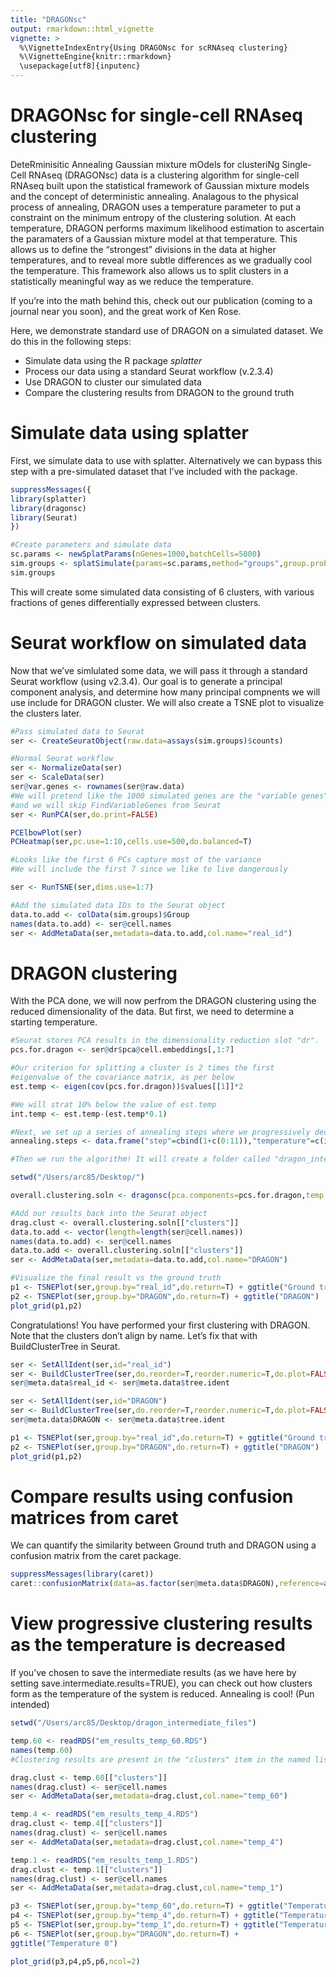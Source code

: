 ```yaml
---
title: "DRAGONsc"
output: rmarkdown::html_vignette
vignette: >
  %\VignetteIndexEntry{Using DRAGONsc for scRNAseq clustering}
  %\VignetteEngine{knitr::rmarkdown}
  \usepackage[utf8]{inputenc}
---
```

# DRAGONsc for single-cell RNAseq clustering

DeteRminisitic Annealing Gaussian mixture mOdels for clusteriNg Single-Cell RNAseq (DRAGONsc) data is a clustering algorithm for single-cell RNAseq built upon the statistical framework of Gaussian mixture models and the concept of deterministic annealing. Analagous to the physical process of annealing, DRAGON uses a temperature parameter to put a constraint on the minimum entropy of the clustering solution. At each temperature, DRAGON performs maximum likelihood estimation to ascertain the paramaters of a Gaussian mixture model at that temperature. This allows us to define the "strongest" divisions in the data at higher temperatures, and to reveal more subtle differences as we gradually cool the temperature. This framework also allows us to split clusters in a statistically meaningful way as we reduce the temperature.

If you're into the math behind this, check out our publication (coming to a journal near you soon), and the great work of Ken Rose.

Here, we demonstrate standard use of DRAGON on a simulated dataset. We do this in the following steps:

- Simulate data using the R package *splatter*
- Process our data using a standard Seurat workflow (v.2.3.4)
- Use DRAGON to cluster our simulated data
- Compare the clustering results from DRAGON to the ground truth

# Simulate data using splatter

First, we simulate data to use with splatter. Alternatively we can bypass this step with a pre-simulated dataset that I've included with the package.

```r
suppressMessages({
library(splatter)
library(dragonsc)
library(Seurat)
})

#Create parameters and simulate data
sc.params <- newSplatParams(nGenes=1000,batchCells=5000)
sim.groups <- splatSimulate(params=sc.params,method="groups",group.prob=c(0.10,0.10,0.15,0.15,0.25,0.25),de.prob=c(0.3,0.2,0.2,0.1,0.2,0.1),verbose=F)
sim.groups
```

This will create some simulated data consisting of 6 clusters, with various fractions of genes differentially expressed between clusters.

# Seurat workflow on simulated data

Now that we've simlulated some data, we will pass it through a standard Seurat workflow (using v2.3.4). Our goal is to generate a principal component analysis, and determine how many principal compnents we will use include for DRAGON cluster. We will also create a TSNE plot to visualize the clusters later.

```r
#Pass simulated data to Seurat
ser <- CreateSeuratObject(raw.data=assays(sim.groups)$counts)

#Normal Seurat workflow
ser <- NormalizeData(ser)
ser <- ScaleData(ser)
ser@var.genes <- rownames(ser@raw.data)
#We will pretend like the 1000 simulated genes are the "variable genes",
#and we will skip FindVariableGenes from Seurat
ser <- RunPCA(ser,do.print=FALSE)

PCElbowPlot(ser)
PCHeatmap(ser,pc.use=1:10,cells.use=500,do.balanced=T)

#Looks like the first 6 PCs capture most of the variance
#We will include the first 7 since we like to live dangerously

ser <- RunTSNE(ser,dims.use=1:7)

#Add the simulated data IDs to the Seurat object
data.to.add <- colData(sim.groups)$Group
names(data.to.add) <- ser@cell.names
ser <- AddMetaData(ser,metadata=data.to.add,col.name="real_id")
```

# DRAGON clustering

With the PCA done, we will now perfrom the DRAGON clustering using the reduced dimensionality of the data. But first, we need to determine a starting temperature.

```r
#Seurat stores PCA results in the dimensionality reduction slot "dr".
pcs.for.dragon <- ser@dr$pca@cell.embeddings[,1:7]

#Our criterion for splitting a cluster is 2 times the first
#eigenvalue of the covariance matrix, as per below
est.temp <- eigen(cov(pcs.for.dragon))$values[[1]]*2

#We will strat 10% below the value of est.temp
int.temp <- est.temp-(est.temp*0.1)

#Next, we set up a series of annealing steps where we progressively decrease the temperature.
annealing.steps <- data.frame("step"=cbind(1+c(0:11)),"temperature"=c(int.temp*exp(-(0:10)*0.45),0))

#Then we run the algorithm! It will create a folder called "dragon_intermediate_files" since save.intermediate.files=TRUE

setwd("/Users/arc85/Desktop/")

overall.clustering.soln <- dragonsc(pca.components=pcs.for.dragon,temp.decay.steps=annealing.steps,max.iterations=20,delta.log.likelihood=1e-6,max.clusters=6,save.intermediate.files=TRUE,num.cores=2,verbose=TRUE)

#Add our results back into the Seurat object
drag.clust <- overall.clustering.soln[["clusters"]]
data.to.add <- vector(length=length(ser@cell.names))
names(data.to.add) <- ser@cell.names
data.to.add <- overall.clustering.soln[["clusters"]]
ser <- AddMetaData(ser,metadata=data.to.add,col.name="DRAGON")

#Visualize the final result vs the ground truth
p1 <- TSNEPlot(ser,group.by="real_id",do.return=T) + ggtitle("Ground truth")
p2 <- TSNEPlot(ser,group.by="DRAGON",do.return=T) + ggtitle("DRAGON")
plot_grid(p1,p2)
```

Congratulations! You have performed your first clustering with DRAGON. Note that the clusters don't align by name. Let's fix that with BuildClusterTree in Seurat.

```r
ser <- SetAllIdent(ser,id="real_id")
ser <- BuildClusterTree(ser,do.reorder=T,reorder.numeric=T,do.plot=FALSE,show.progress=FALSE)
ser@meta.data$real_id <- ser@meta.data$tree.ident

ser <- SetAllIdent(ser,id="DRAGON")
ser <- BuildClusterTree(ser,do.reorder=T,reorder.numeric=T,do.plot=FALSE,show.progress=FALSE)
ser@meta.data$DRAGON <- ser@meta.data$tree.ident

p1 <- TSNEPlot(ser,group.by="real_id",do.return=T) + ggtitle("Ground truth")
p2 <- TSNEPlot(ser,group.by="DRAGON",do.return=T) + ggtitle("DRAGON")
plot_grid(p1,p2)
```

# Compare results using confusion matrices from caret

We can quantify the similarity between Ground truth and DRAGON using a confusion matrix from the caret package.

```r
suppressMessages(library(caret))
caret::confusionMatrix(data=as.factor(ser@meta.data$DRAGON),reference=as.factor(ser@meta.data$real_id))
```

# View progressive clustering results as the temperature is decreased

If you've chosen to save the intermediate results (as we have here by setting save.intermediate.results=TRUE), you can check out how clusters form as the temperature of the system is reduced. Annealing is cool! (Pun intended)

```r
setwd("/Users/arc85/Desktop/dragon_intermediate_files")

temp.60 <- readRDS("em_results_temp_60.RDS")
names(temp.60)
#Clustering results are present in the "clusters" item in the named list

drag.clust <- temp.60[["clusters"]]
names(drag.clust) <- ser@cell.names
ser <- AddMetaData(ser,metadata=drag.clust,col.name="temp_60")

temp.4 <- readRDS("em_results_temp_4.RDS")
drag.clust <- temp.4[["clusters"]]
names(drag.clust) <- ser@cell.names
ser <- AddMetaData(ser,metadata=drag.clust,col.name="temp_4")

temp.1 <- readRDS("em_results_temp_1.RDS")
drag.clust <- temp.1[["clusters"]]
names(drag.clust) <- ser@cell.names
ser <- AddMetaData(ser,metadata=drag.clust,col.name="temp_1")

p3 <- TSNEPlot(ser,group.by="temp_60",do.return=T) + ggtitle("Temperature 60")
p4 <- TSNEPlot(ser,group.by="temp_4",do.return=T) + ggtitle("Temperature 4")
p5 <- TSNEPlot(ser,group.by="temp_1",do.return=T) + ggtitle("Temperature 1")
p6 <- TSNEPlot(ser,group.by="DRAGON",do.return=T) +
ggtitle("Temperature 0")

plot_grid(p3,p4,p5,p6,ncol=2)
```
